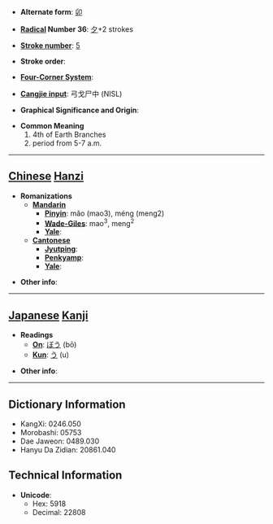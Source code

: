 * '''Alternate form''': [[卯]]

* '''[[Wiktionary:Chinese radical index| Radical]] Number 36''': [[Wiktionary:Chinese radical index 夕|夕]]+2 strokes

* '''[[Wiktionary:Chinese total strokes index|Stroke number]]''': [[Wiktionary:Chinese total strokes index 5|5]]

* '''Stroke order''': 

* '''[[Wiktionary:Chinese four corner index|Four-Corner System]]''': 

* '''[[Wiktionary:Chinese Cangjie index|Cangjie input]]''': 弓戈尸中 (NISL)

* '''Graphical Significance and Origin''': 

* '''Common Meaning'''
*#4th of Earth Branches
*# period from 5-7 a.m.


----

== [[Chinese]] [[Hanzi]] ==

* '''Romanizations'''
** '''[[Mandarin]]'''
*** '''[[Pinyin]]''': mǎo (mao3), méng (meng2)
*** '''[[Wade-Giles]]''': mao<sup>3</sup>, meng<sup>2</sup>
*** '''[[Yale]]''': 
** '''[[Cantonese]]'''
*** '''[[Jyutping]]''':
*** '''[[Penkyamp]]''': 
*** '''[[Yale]]''': 

* '''Other info''': 

----

== [[Japanese]] [[Kanji]] ==

* '''Readings'''
** '''[[On]]''': [[ぼう]] (bō)
** '''[[Kun]]''': [[う]] (u)

* '''Other info''':  

----

== Dictionary Information ==

* KangXi: 0246.050
* Morobashi: 05753
* Dae Jaweon: 0489.030
* Hanyu Da Zidian: 20861.040

== Technical Information ==

* '''Unicode''':
** Hex: 5918
** Decimal: 22808